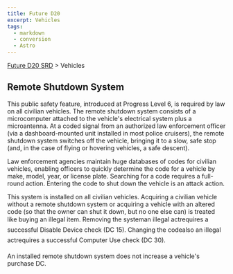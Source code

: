 ```yaml
---
title: Future D20
excerpt: Vehicles
tags:
  - markdown
  - conversion
  - Astro
---
```






[Future D20 SRD]( / ) > Vehicles




## Remote Shutdown System


This public safety feature, introduced at Progress Level 6, is required by law on all civilian vehicles. The remote shutdown system consists of a microcomputer attached to the vehicle's electrical system plus a microantenna. At a coded signal from an authorized law enforcement officer (via a dashboard-mounted unit installed in most police cruisers), the remote shutdown system switches off the vehicle, bringing it to a slow, safe stop (and, in the case of flying or hovering vehicles, a safe descent).


Law enforcement agencies maintain huge databases of codes for civilian vehicles, enabling officers to quickly determine the code for a vehicle by make, model, year, or license plate. Searching for a code requires a full-round action. Entering the code to shut down the vehicle is an attack action.


This system is installed on all civilian vehicles. Acquiring a civilian vehicle without a remote shutdown system or acquiring a vehicle with an altered code (so that the owner can shut it down, but no one else can) is treated like buying an illegal item. Removing the systeman illegal actrequires a successful Disable Device check (DC 15). Changing the codealso an illegal actrequires a successful Computer Use check (DC 30).


An installed remote shutdown system does not increase a vehicle's purchase DC.



